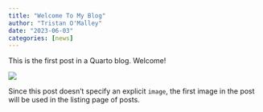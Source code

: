 ```yaml
---
title: "Welcome To My Blog"
author: "Tristan O'Malley"
date: "2023-06-03"
categories: [news]
---
```


This is the first post in a Quarto blog. Welcome!

![](thumbnail.jpg)

Since this post doesn't specify an explicit `image`, the first image in the post will be used in the listing page of posts.
